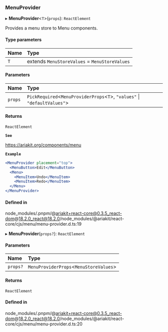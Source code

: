### MenuProvider

▸ **MenuProvider**\<`T`\>(`props`): `ReactElement`

Provides a menu store to Menu components.

#### Type parameters

| Name | Type                                          |
| :--- | :-------------------------------------------- |
| `T`  | extends `MenuStoreValues` = `MenuStoreValues` |

#### Parameters

| Name    | Type                                                                          |
| :------ | :---------------------------------------------------------------------------- |
| `props` | `PickRequired`\<`MenuProviderProps`\<`T`\>, `"values"` \| `"defaultValues"`\> |

#### Returns

`ReactElement`

**`See`**

https://ariakit.org/components/menu

**`Example`**

```jsx
<MenuProvider placement="top">
  <MenuButton>Edit</MenuButton>
  <Menu>
    <MenuItem>Undo</MenuItem>
    <MenuItem>Redo</MenuItem>
  </Menu>
</MenuProvider>
```

#### Defined in

node_modules/.pnpm/@ariakit+react-core@0.3.5_react-dom@18.2.0_react@18.2.0/node_modules/@ariakit/react-core/cjs/menu/menu-provider.d.ts:19

▸ **MenuProvider**(`props?`): `ReactElement`

#### Parameters

| Name     | Type                                     |
| :------- | :--------------------------------------- |
| `props?` | `MenuProviderProps`\<`MenuStoreValues`\> |

#### Returns

`ReactElement`

#### Defined in

node_modules/.pnpm/@ariakit+react-core@0.3.5_react-dom@18.2.0_react@18.2.0/node_modules/@ariakit/react-core/cjs/menu/menu-provider.d.ts:20
